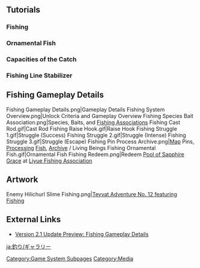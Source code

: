 {{CustomTabs
|tab1 = Overview
|tab2 = Fishing Point
|tab3 = Gallery
}}
==Tutorials==
===Fishing===
{{Transclude|Tutorial/Fishing}}

===Ornamental Fish===
{{Transclude|Tutorial/Ornamental Fish}}

===Capacities of the Catch===
{{Transclude|Tutorial/Capacities of the Catch}}

===Fishing Line Stabilizer===
{{Transclude|Tutorial/Fishing Line Stabilizer}}

==Fishing Gameplay Details==
<gallery>
Fishing Gameplay Details.png|Gameplay Details
Fishing System Overview.png|Unlock Criteria and Gameplay Overview
Fishing Species Bait Association.png|Species, Baits, and [[Fishing Association]]s
Fishing Cast Rod.gif|Cast Rod
Fishing Raise Hook.gif|Raise Hook
Fishing Struggle 1.gif|Struggle (Success)
Fishing Struggle 2.gif|Struggle (Intense)
Fishing Struggle 3.gif|Struggle (Escape)
Fishing Pin Process Archive.png|[[Map]] Pins, [[Processing]] [[Fish]], [[Archive]] / Living Beings
Fishing Ornamental Fish.gif|Ornamental Fish
Fishing Redeem.png|Redeem [[Pool of Sapphire Grace]] at [[Liyue Fishing Association]]
</gallery>

==Artwork==
<gallery>
Enemy Hilichurl Slime Fishing.png|[https://bbs.mihoyo.com/ys/article/8918097 Teyvat Adventure No. 12 featuring Fishing] <!--2021-08-27-->
</gallery>
<!--
==Guides==
<gallery>

</gallery>
-->
==External Links==
*[https://genshin.hoyoverse.com/en/news/detail/15149 Version 2.1 Update Preview: Fishing Gameplay Details]

[[Category:Game System Subpages]]
[[Category:Media]]

[[ja:釣り/ギャラリー]]